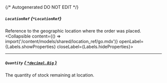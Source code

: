 {/* Autogenerated DO NOT EDIT  */}

##### `LocationRef` *{`*LocationRef`}*
Reference to the geographic location where the order was placed.
<Collapsible content={() => import('/content/models/shared/location_ref/go.mdx')} openLabel={Labels.showProperties} closeLabel={Labels.hideProperties}>
</Collapsible>

---
##### `Quantity` [*{ `*decimal.Big` }*](https://pkg.go.dev/github.com/ericlagergren/decimal#Big)
The quantity of stock remaining at location.


